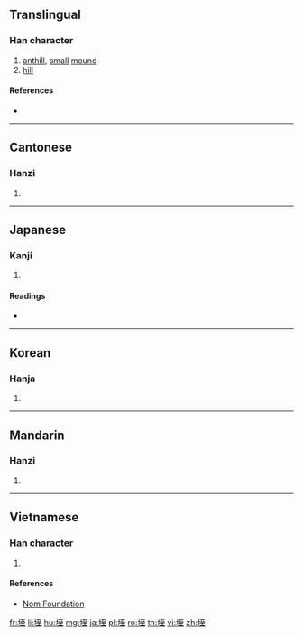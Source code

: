 ==Translingual==

===Han character===
{{Han char|rn=32|rad=土|as=06|sn=9|four=41114|canj=GMIG|ids=⿰土至}}

# [[anthill]], [[small]] [[mound]]
# [[hill]]

====References====
* {{Han ref|kx=0228.220|dkj=05061|dj=0464.180|hdz=10438.090|uh=57A4|ud=22436|bh=CE53|bd=52819}}

----

==Cantonese==

===Hanzi===
{{yue-hanzi|jyut=[[dit6]]|y=dit6}}

# {{defn|lang=yue|sort=土06}}

----

==Japanese==

===Kanji===
{{ja-kanji|grade=|rs=土06}}

# {{defn|lang=ja|sort=土06}}

====Readings====
* {{ja-readings|on=[[てつ]] (tetsu)|kun=[[ありずか]] (arizuka)}}

----

==Korean==

===Hanja===
{{ko-hanja|hangeul=질|rv=jil|mr=chil}}

# {{defn|lang=ko|sort=土06}}

----

==Mandarin==

===Hanzi===
{{cmn-hanzi|pin=[[dié]] ([[die2]])|wg=tieh<sup>2</sup>}}

# {{defn|lang=cmn|sort=土06}}

----

==Vietnamese==

===Han character===
{{vi-hantu|[[điệt]]|rs=土06}}

# {{defn|lang=vi|sort=土06}}

====References====
* [http://nomfoundation.org/common/nom_details.php?codepoint=57a4 Nom Foundation]

[[fr:垤]]
[[li:垤]]
[[hu:垤]]
[[mg:垤]]
[[ja:垤]]
[[pl:垤]]
[[ro:垤]]
[[th:垤]]
[[vi:垤]]
[[zh:垤]]
